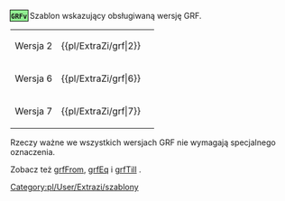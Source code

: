 <noinclude>{{pl/ExtraZi/inne strony|en= newgrf-specs.tt-wiki.net/wiki/Template:Grf
|pl=:template:extraZi/grf
|language_page=<!--pl-->
}}<!--{{-}}--></noinclude><!--
--><includeonly><span title="Obsługiwane w wersji GRF {{{1}}}" style="padding: 1px; white-space:nowrap;background-color:lightgreen; outline:1px solid black">'''<tt>GRFv</tt>{{{1}}}'''</span></includeonly><noinclude>
Szablon wskazujący obsługiwaną wersję GRF.

{|
|-
| Wersja 2 || <nowiki>{{pl/ExtraZi/grf|2}}</nowiki> || {{pl/ExtraZi/grf|2}}
|-
| Wersja 6 || <nowiki>{{pl/ExtraZi/grf|6}}</nowiki> || {{pl/ExtraZi/grf|6}}
|-
| Wersja 7 || <nowiki>{{pl/ExtraZi/grf|7}}</nowiki> || {{pl/ExtraZi/grf|7}}
|}

Rzeczy ważne we wszystkich wersjach GRF nie wymagają specjalnego oznaczenia.

Zobacz też [[Template:pl/ExtraZi/grfFrom|grfFrom]], [[pl/Extrazi/template/grfEq|grfEq]] i [[Template:pl/ExtraZi/grfTill|grfTill]] [[Category:pl/User/Extrazi/szablony]].
</noinclude>